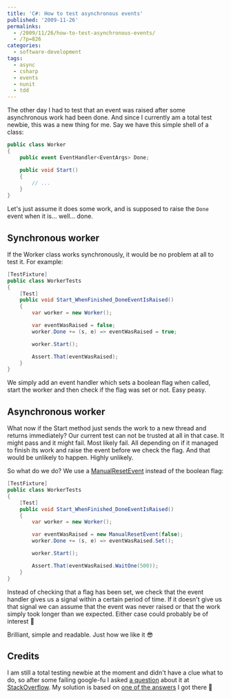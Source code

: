 ---
title: 'C#: How to test asynchronous events'
published: '2009-11-26'
permalinks:
  - /2009/11/26/how-to-test-asynchronous-events/
  - /?p=826
categories:
  - software-development
tags:
  - async
  - csharp
  - events
  - nunit
  - tdd
---

The other day I had to test that an event was raised after some asynchronous work had been done. And since I currently am a total test newbie, this was a new thing for me. Say we have this simple shell of a class:

```csharp
public class Worker
{
    public event EventHandler<EventArgs> Done;

    public void Start()
    {
        // ...
    }
}
```

Let's just assume it does some work, and is supposed to raise the `Done` event when it is... well... done.

## Synchronous worker

If the Worker class works synchronously, it would be no problem at all to test it. For example:

```csharp
[TestFixture]
public class WorkerTests
{
    [Test]
    public void Start_WhenFinished_DoneEventIsRaised()
    {
        var worker = new Worker();

        var eventWasRaised = false;
        worker.Done += (s, e) => eventWasRaised = true;

        worker.Start();

        Assert.That(eventWasRaised);
    }
}
```

We simply add an event handler which sets a boolean flag when called, start the worker and then check if the flag was set or not. Easy peasy.

## Asynchronous worker

What now if the Start method just sends the work to a new thread and returns immediately? Our current test can not be trusted at all in that case. It might pass and it might fail. Most likely fail. All depending on if it managed to finish its work and raise the event before we check the flag. And that would be unlikely to happen. Highly unlikely.

So what do we do? We use a [ManualResetEvent](http://msdn.microsoft.com/en-us/library/system.threading.manualresetevent.aspx) instead of the boolean flag:

```csharp
[TestFixture]
public class WorkerTests
{
    [Test]
    public void Start_WhenFinished_DoneEventIsRaised()
    {
        var worker = new Worker();

        var eventWasRaised = new ManualResetEvent(false);
        worker.Done += (s, e) => eventWasRaised.Set();

        worker.Start();

        Assert.That(eventWasRaised.WaitOne(500));
    }
}
```

Instead of checking that a flag has been set, we check that the event handler gives us a signal within a certain period of time. If it doesn't give us that signal we can assume that the event was never raised or that the work simply took longer than we expected. Either case could probably be of interest 🙂

Brilliant, simple and readable. Just how we like it 😎

## Credits

I am still a total testing newbie at the moment and didn't have a clue what to do, so after some failing google-fu I asked [a question](https://stackoverflow.com/q/1770830/39321) about it at [StackOverflow](http://stackoverflow.com). My solution is based on [one of the answers](https://stackoverflow.com/a/1770862/39321) I got there 🙂
